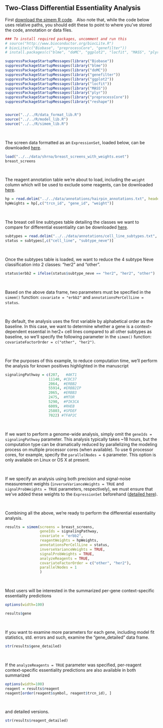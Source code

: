 Two-Class Differential Essentiality Analysis
-------------------------------------------------------------


First [download the simem R code](https://neellab.github.io/simem/). 
&nbsp;
Also note that, while the code below uses relative paths, you should edit these to point to where you've stored the code, annotation or data files.

```r

### To install required packages, uncomment and run this
# source("http://www.bioconductor.org/biocLite.R")
# biocLite(c("Biobase", "preprocessCore", "genefilter"))
# install.packages(c("blme", "doMC", "ggplot2", "locfit", "MASS", "plyr", "reshape"))

suppressPackageStartupMessages(library("Biobase"))
suppressPackageStartupMessages(library("blme"))
suppressPackageStartupMessages(library("doMC"))
suppressPackageStartupMessages(library("genefilter"))
suppressPackageStartupMessages(library("ggplot2"))
suppressPackageStartupMessages(library("locfit"))
suppressPackageStartupMessages(library("MASS"))
suppressPackageStartupMessages(library("plyr"))
suppressPackageStartupMessages(library("preprocessCore"))
suppressPackageStartupMessages(library("reshape"))


source("../../R/data_format_lib.R")
source("../../R/model_lib.R")
source("../../R/simem_lib.R")
```
&nbsp;

The screen data formatted as an `ExpressionSet`, loaded below, can be downloaded [here](https://github.com/neellab/bfg/blob/gh-pages/data/breast_screens_with_weights.eset).

```r

load("../../data/shrna/breast_screens_with_weights.eset")
breast_screens
```
&nbsp;

The reagent annotation table we're about to load, including the `weight` column which will be used to exclude some reagents, can be downloaded [here](https://github.com/neellab/bfg/blob/gh-pages/data/annotations/hairpin_annotations.txt.zip?raw=true).

```r
hp = read.delim("../../data/annotations/hairpin_annotations.txt", header=T, as.is=T, check.names=F)
hpWeights = hp[,c("trcn_id", "gene_id", "weight")]
```
&nbsp;

The breast cell line subtypes table detailing the classes we want to compare for differential essentiality can be downloaded [here](https://github.com/neellab/bfg/blob/gh-pages/data/annotations/cell_line_subtypes.txt.zip?raw=true).

```r
subtypes = read.delim("../../data/annotations/cell_line_subtypes.txt", header=T, as.is=T, check.names=F)
status = subtypes[,c("cell_line", "subtype_neve")]
```
&nbsp;

Once the subtypes table is loaded, we want to reduce the 4 subtype Neve classification into 2 classes: "her2" and "other". 

```r
status$erbb2 = ifelse(status$subtype_neve == "her2", "her2", "other")
```
&nbsp;

Based on the above data frame, two parameters must be specified in the `simem()` function: `covariate = "erbb2"` and `annotationsPerCellLine = status`.

&nbsp;

By default, the analysis uses the first variable by alphabetical order as the baseline. In this case, we want to determine whether a gene is a context-dependent essential in her2+ cell lines compared to all other subtypes as baseline, so we'll specify the following parameter in the `simem()` function: `covariateFactorOrder = c("other", "her2")`.

&nbsp;

For the purposes of this example, to reduce computation time, we'll perform the analysis for known positives highlighted in the manuscript

```r
signalingPathway = c(207,   #AKT1
                    11140, #CDC37
                    2064,  #ERBB2
                    55914, #ERBB2IP
                    2065,  #ERBB3
                    2475,  #MTOR
                    5290,  #PIK3CA
                    6009,  #RHEB
                    25803, #SPDEF
                    7022) #TFAP2C
```
&nbsp;

If we want to perform a genome-wide analysis, simply omit the `geneIds = signalingPathway` parameter. This analysis typically takes ~18 hours, but the computation type can be dramatically reduced by parallelizing the modeling process on multiple processor cores (when available). To use 6 processor cores, for example, specify the `parallelNodes = 6` parameter. This option is only available on Linux or OS X at present.

&nbsp;

If we specify an analysis using both precision and signal-noise measurement weights (`inverseVarianceWeights = TRUE` and `signalProbWeights = TRUE` parameters, respectively), we must ensure that we've added these weights to the `ExpressionSet` beforehand ([detailed here]()).

&nbsp;

Combining all the above, we're ready to perform the differential essentiality analysis.

```r

results = simem(screens = breast_screens,
                geneIds = signalingPathway,
                covariate = "erbb2",
                reagentWeights = hpWeights,
                annotationsPerCellLine = status,
                inverseVarianceWeights = TRUE,
                signalProbWeights = TRUE,
                analyzeReagents = TRUE,
                covariateFactorOrder = c("other", "her2"), 
                parallelNodes = 1
                )
```
&nbsp;

Most users will be interested in the summarized per-gene context-specific essentiality predictions

```r
options(width=100)

results$gene
```
&nbsp;

If you want to examine more parameters for each gene, including model fit statistics, std. errors and such, examine the "gene_detailed" data frame.

```r
str(results$gene_detailed)
```
&nbsp;

If the `analyzeReagents = TRUE` parameter was specified, per-reagent context-specific essentiality predictions are also available in both summarized

```r
options(width=100)
reagent = results$reagent
reagent[order(reagent$symbol, reagent$trcn_id), ]
```
&nbsp;

and detailed versions.

```r
str(results$reagent_detailed)
```
